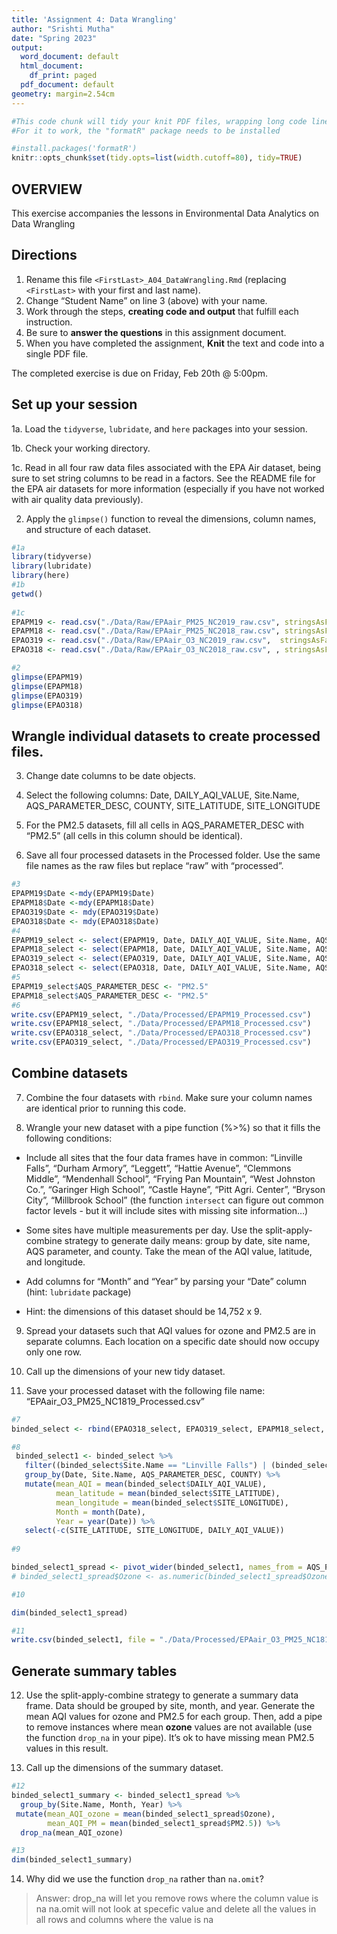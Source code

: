 ```yaml
---
title: 'Assignment 4: Data Wrangling'
author: "Srishti Mutha"
date: "Spring 2023"
output:
  word_document: default
  html_document:
    df_print: paged
  pdf_document: default
geometry: margin=2.54cm
---
```


```r
#This code chunk will tidy your knit PDF files, wrapping long code lines
#For it to work, the "formatR" package needs to be installed

#install.packages('formatR')
knitr::opts_chunk$set(tidy.opts=list(width.cutoff=80), tidy=TRUE)

```


## OVERVIEW

This exercise accompanies the lessons in Environmental Data Analytics on Data Wrangling 

## Directions

1.  Rename this file `<FirstLast>_A04_DataWrangling.Rmd` (replacing `<FirstLast>` with your first and last name).
2. Change "Student Name" on line 3 (above) with your name.
3. Work through the steps, **creating code and output** that fulfill each instruction.
4. Be sure to **answer the questions** in this assignment document.
5. When you have completed the assignment, **Knit** the text and code into a single PDF file.

The completed exercise is due on Friday, Feb 20th @ 5:00pm.

## Set up your session 

1a. Load the `tidyverse`,  `lubridate`, and `here` packages into your session.

1b. Check your working directory.

1c. Read in all four raw data files associated with the EPA Air dataset, being sure to set string columns to be read in a factors. See the README file for the EPA air datasets for more information (especially if you have not worked with air quality data previously). 

2. Apply the `glimpse()` function to reveal the dimensions, column names, and structure of each dataset. 

```r
#1a 
library(tidyverse)
library(lubridate)
library(here)
#1b 
getwd()
  
#1c 
EPAPM19 <- read.csv("./Data/Raw/EPAair_PM25_NC2019_raw.csv", stringsAsFactors = TRUE)
EPAPM18 <- read.csv("./Data/Raw/EPAair_PM25_NC2018_raw.csv", stringsAsFactors = TRUE)
EPAO319 <- read.csv("./Data/Raw/EPAair_O3_NC2019_raw.csv",  stringsAsFactors = TRUE)
EPAO318 <- read.csv("./Data/Raw/EPAair_O3_NC2018_raw.csv", , stringsAsFactors = TRUE)

#2 
glimpse(EPAPM19)
glimpse(EPAPM18)
glimpse(EPAO319)
glimpse(EPAO318)

```


## Wrangle individual datasets to create processed files.

3. Change date columns to be date objects.

4. Select the following columns: Date, DAILY_AQI_VALUE, Site.Name, AQS_PARAMETER_DESC, COUNTY, SITE_LATITUDE, SITE_LONGITUDE

5. For the PM2.5 datasets, fill all cells in AQS_PARAMETER_DESC with "PM2.5" (all cells in this column should be identical).

6. Save all four processed datasets in the Processed folder. Use the same file names as the raw files but replace "raw" with "processed".

```r
#3
EPAPM19$Date <-mdy(EPAPM19$Date)
EPAPM18$Date <-mdy(EPAPM18$Date)
EPAO319$Date <- mdy(EPAO319$Date)
EPAO318$Date <- mdy(EPAO318$Date)
#4
EPAPM19_select <- select(EPAPM19, Date, DAILY_AQI_VALUE, Site.Name, AQS_PARAMETER_DESC, COUNTY, SITE_LATITUDE, SITE_LONGITUDE)
EPAPM18_select <- select(EPAPM18, Date, DAILY_AQI_VALUE, Site.Name, AQS_PARAMETER_DESC, COUNTY, SITE_LATITUDE, SITE_LONGITUDE)
EPAO319_select <- select(EPAO319, Date, DAILY_AQI_VALUE, Site.Name, AQS_PARAMETER_DESC, COUNTY, SITE_LATITUDE, SITE_LONGITUDE)
EPAO318_select <- select(EPAO318, Date, DAILY_AQI_VALUE, Site.Name, AQS_PARAMETER_DESC, COUNTY, SITE_LATITUDE, SITE_LONGITUDE)
#5
EPAPM19_select$AQS_PARAMETER_DESC <- "PM2.5"
EPAPM18_select$AQS_PARAMETER_DESC <- "PM2.5"
#6
write.csv(EPAPM19_select, "./Data/Processed/EPAPM19_Processed.csv")
write.csv(EPAPM18_select, "./Data/Processed/EPAPM18_Processed.csv")
write.csv(EPAO318_select, "./Data/Processed/EPAO318_Processed.csv")
write.csv(EPAO319_select, "./Data/Processed/EPAO319_Processed.csv")

```


## Combine datasets

7. Combine the four datasets with `rbind`. Make sure your column names are identical prior to running this code.

8. Wrangle your new dataset with a pipe function (%>%) so that it fills the following conditions: 

  * Include all sites that the four data frames have in common: "Linville Falls", "Durham Armory", "Leggett", "Hattie Avenue", "Clemmons Middle", "Mendenhall School", "Frying Pan Mountain", "West Johnston Co.", "Garinger High School", "Castle Hayne", "Pitt Agri. Center", "Bryson City", "Millbrook School" (the function `intersect` can figure out common factor levels - but it will include sites with missing site information...) 

  * Some sites have multiple measurements per day. Use the split-apply-combine strategy to generate daily means: group by date, site name, AQS parameter, and county. Take the mean of the AQI value, latitude, and longitude.
  
  * Add columns for "Month" and "Year" by parsing your "Date" column (hint: `lubridate` package)
  
  * Hint: the dimensions of this dataset should be 14,752 x 9.

9. Spread your datasets such that AQI values for ozone and PM2.5 are in separate columns. Each location on a specific date should now occupy only one row.

10. Call up the dimensions of your new tidy dataset.

11. Save your processed dataset with the following file name: "EPAair_O3_PM25_NC1819_Processed.csv"

```r
#7 
binded_select <- rbind(EPAO318_select, EPAO319_select, EPAPM18_select, EPAPM19_select)

#8 
 binded_select1 <- binded_select %>%
   filter((binded_select$Site.Name == "Linville Falls") | (binded_select$Site.Name== "Durham Armory") | (binded_select$Site.Name== "Leggett") | (binded_select$Site.Name== "Hattie Avenue")| (binded_select$Site.Name== "Clemmons Middle")| (binded_select$Site.Name== "Mendenhall School")| (binded_select$Site.Name== "Frying Pan Mountain")| (binded_select$Site.Name== "West Johnston Co.")| (binded_select$Site.Name== "Garinger High School")| (binded_select$Site.Name== "Castle Hayne")| (binded_select$Site.Name== "Pitt Agri. Center")| (binded_select$Site.Name== "Bryson City")| (binded_select$Site.Name== "Millbrook School")) %>%
   group_by(Date, Site.Name, AQS_PARAMETER_DESC, COUNTY) %>%
   mutate(mean_AQI = mean(binded_select$DAILY_AQI_VALUE), 
          mean_latitude = mean(binded_select$SITE_LATITUDE), 
          mean_longitude = mean(binded_select$SITE_LONGITUDE), 
          Month = month(Date), 
          Year = year(Date)) %>%
   select(-c(SITE_LATITUDE, SITE_LONGITUDE, DAILY_AQI_VALUE))
   
#9

binded_select1_spread <- pivot_wider(binded_select1, names_from = AQS_PARAMETER_DESC, values_from = mean_AQI) 
# binded_select1_spread$Ozone <- as.numeric(binded_select1_spread$Ozone)

#10

dim(binded_select1_spread)

#11
write.csv(binded_select1, file = "./Data/Processed/EPAair_O3_PM25_NC1819_Processed.csv")

```


## Generate summary tables

12. Use the split-apply-combine strategy to generate a summary data frame. Data should be grouped by site, month, and year. Generate the mean AQI values for ozone and PM2.5 for each group. Then, add a pipe to remove instances where mean **ozone** values are not available (use the function `drop_na` in your pipe). It's ok to have missing mean PM2.5 values in this result. 

13. Call up the dimensions of the summary dataset.

```r

#12
binded_select1_summary <- binded_select1_spread %>% 
  group_by(Site.Name, Month, Year) %>%
 mutate(mean_AQI_ozone = mean(binded_select1_spread$Ozone), 
        mean_AQI_PM = mean(binded_select1_spread$PM2.5)) %>%
  drop_na(mean_AQI_ozone)

#13
dim(binded_select1_summary)

```

14. Why did we use the function `drop_na` rather than `na.omit`?

> Answer: drop_na will let you remove rows where the column value is na 
na.omit will not look at specefic value and delete all the values in all rows and columns where the value is na
